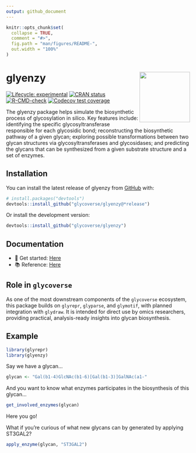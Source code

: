 ```yaml
---
output: github_document
---
```


<!-- README.md is generated from README.Rmd. Please edit that file -->

```r
knitr::opts_chunk$set(
  collapse = TRUE,
  comment = "#>",
  fig.path = "man/figures/README-",
  out.width = "100%"
)
```

# glyenzy <a href="https://glycoverse.github.io/glyenzy/"><img src="man/figures/logo.png" align="right" height="138" /></a>

<!-- badges: start -->
[![Lifecycle: experimental](https://img.shields.io/badge/lifecycle-experimental-orange.svg)](https://lifecycle.r-lib.org/articles/stages.html#experimental)
[![CRAN status](https://www.r-pkg.org/badges/version/glyenzy)](https://CRAN.R-project.org/package=glyenzy)
[![R-CMD-check](https://github.com/glycoverse/glyenzy/actions/workflows/R-CMD-check.yaml/badge.svg)](https://github.com/glycoverse/glyenzy/actions/workflows/R-CMD-check.yaml)
[![Codecov test coverage](https://codecov.io/gh/glycoverse/glyenzy/graph/badge.svg)](https://app.codecov.io/gh/glycoverse/glyenzy)
<!-- badges: end -->

The glyenzy package helps simulate the biosynthetic process of glycosylation in silico. 
Key features include: identifying the specific glycosyltransferase responsible for each glycosidic bond; 
reconstructing the biosynthetic pathway of a given glycan; 
exploring possible transformations between two glycan structures via glycosyltransferases and glycosidases; 
and predicting the glycans that can be synthesized from a given substrate structure and a set of enzymes.

## Installation

You can install the latest release of glyenzy from [GitHub](https://github.com/) with:

``` r
# install.packages("devtools")
devtools::install_github("glycoverse/glyenzy@*release")
```

Or install the development version:

``` r
devtools::install_github("glycoverse/glyenzy")
```

## Documentation

- 🚀 Get started: [Here](https://glycoverse.github.io/glyenzy/articles/glyenzy.html)
- 📚 Reference: [Here](https://glycoverse.github.io/glyenzy/reference/index.html)

## Role in `glycoverse`

As one of the most downstream components of the `glycoverse` ecosystem,
this package builds on `glyrepr`, `glyparse`, and `glymotif`,
with planned integration with `glydraw`.
It is intended for direct use by omics researchers,
providing practical, analysis-ready insights into glycan biosynthesis.

## Example

```r
library(glyrepr)
library(glyenzy)
```

Say we have a glycan...

```r
glycan <- "Gal(b1-4)GlcNAc(b1-6)[Gal(b1-3)]GalNAc(a1-"
```

And you want to know what enzymes participates in the biosynthesis of this glycan...

```r
get_involved_enzymes(glycan)
```

Here you go!

What if you're curious of what new glycans can by generated by applying ST3GAL2?

```r
apply_enzyme(glycan, "ST3GAL2")
```